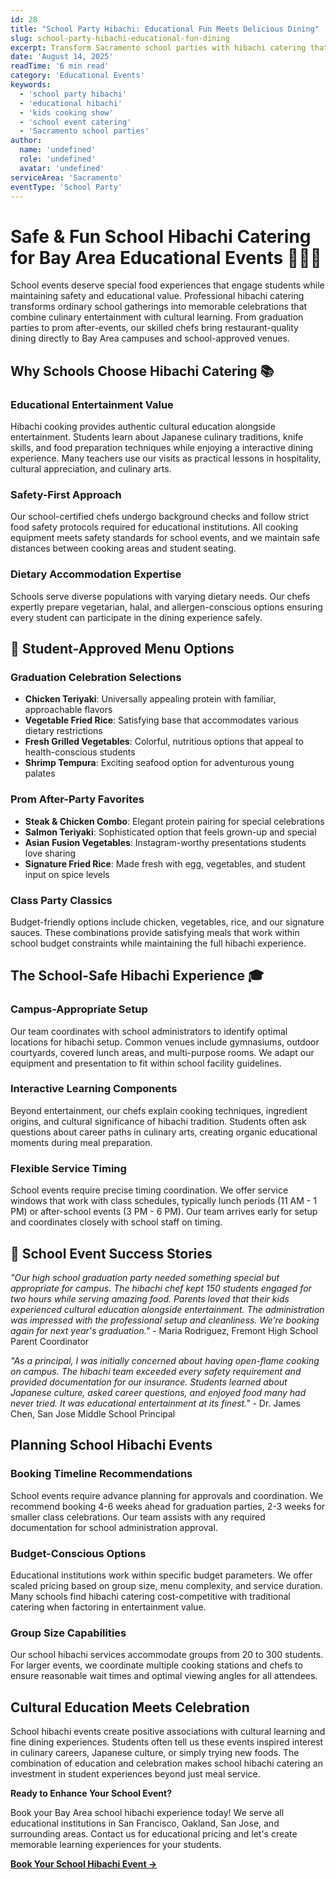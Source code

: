 ```yaml
---
id: 28
title: "School Party Hibachi: Educational Fun Meets Delicious Dining"
slug: school-party-hibachi-educational-fun-dining
excerpt: Transform Sacramento school parties with hibachi catering that combines entertainment with education. Safe, engaging cooking demonstrations that kids and parents love.
date: 'August 14, 2025'
readTime: '6 min read'
category: 'Educational Events'
keywords:
  - 'school party hibachi'
  - 'educational hibachi'
  - 'kids cooking show'
  - 'school event catering'
  - 'Sacramento school parties'
author:
  name: 'undefined'
  role: 'undefined'
  avatar: 'undefined'
serviceArea: 'Sacramento'
eventType: 'School Party'
---
```


# Safe & Fun School Hibachi Catering for Bay Area Educational Events 🏫👨‍🍳

School events deserve special food experiences that engage students while maintaining safety and educational value. Professional hibachi catering transforms ordinary school gatherings into memorable celebrations that combine culinary entertainment with cultural learning. From graduation parties to prom after-events, our skilled chefs bring restaurant-quality dining directly to Bay Area campuses and school-approved venues.

## Why Schools Choose Hibachi Catering 📚

### Educational Entertainment Value

Hibachi cooking provides authentic cultural education alongside entertainment. Students learn about Japanese culinary traditions, knife skills, and food preparation techniques while enjoying a interactive dining experience. Many teachers use our visits as practical lessons in hospitality, cultural appreciation, and culinary arts.

### Safety-First Approach

Our school-certified chefs undergo background checks and follow strict food safety protocols required for educational institutions. All cooking equipment meets safety standards for school events, and we maintain safe distances between cooking areas and student seating.

### Dietary Accommodation Expertise

Schools serve diverse populations with varying dietary needs. Our chefs expertly prepare vegetarian, halal, and allergen-conscious options ensuring every student can participate in the dining experience safely.

## 🍱 Student-Approved Menu Options

### Graduation Celebration Selections

- **Chicken Teriyaki**: Universally appealing protein with familiar, approachable flavors
- **Vegetable Fried Rice**: Satisfying base that accommodates various dietary restrictions
- **Fresh Grilled Vegetables**: Colorful, nutritious options that appeal to health-conscious students
- **Shrimp Tempura**: Exciting seafood option for adventurous young palates

### Prom After-Party Favorites

- **Steak & Chicken Combo**: Elegant protein pairing for special celebrations
- **Salmon Teriyaki**: Sophisticated option that feels grown-up and special
- **Asian Fusion Vegetables**: Instagram-worthy presentations students love sharing
- **Signature Fried Rice**: Made fresh with egg, vegetables, and student input on spice levels

### Class Party Classics

Budget-friendly options include chicken, vegetables, rice, and our signature sauces. These combinations provide satisfying meals that work within school budget constraints while maintaining the full hibachi experience.

## The School-Safe Hibachi Experience 🎓

### Campus-Appropriate Setup

Our team coordinates with school administrators to identify optimal locations for hibachi setup. Common venues include gymnasiums, outdoor courtyards, covered lunch areas, and multi-purpose rooms. We adapt our equipment and presentation to fit within school facility guidelines.

### Interactive Learning Components

Beyond entertainment, our chefs explain cooking techniques, ingredient origins, and cultural significance of hibachi tradition. Students often ask questions about career paths in culinary arts, creating organic educational moments during meal preparation.

### Flexible Service Timing

School events require precise timing coordination. We offer service windows that work with class schedules, typically lunch periods (11 AM - 1 PM) or after-school events (3 PM - 6 PM). Our team arrives early for setup and coordinates closely with school staff on timing.

## 🌟 School Event Success Stories

_"Our high school graduation party needed something special but appropriate for campus. The hibachi chef kept 150 students engaged for two hours while serving amazing food. Parents loved that their kids experienced cultural education alongside entertainment. The administration was impressed with the professional setup and cleanliness. We're booking again for next year's graduation."_ - Maria Rodriguez, Fremont High School Parent Coordinator

_"As a principal, I was initially concerned about having open-flame cooking on campus. The hibachi team exceeded every safety requirement and provided documentation for our insurance. Students learned about Japanese culture, asked career questions, and enjoyed food many had never tried. It was educational entertainment at its finest."_ - Dr. James Chen, San Jose Middle School Principal

## Planning School Hibachi Events

### Booking Timeline Recommendations

School events require advance planning for approvals and coordination. We recommend booking 4-6 weeks ahead for graduation parties, 2-3 weeks for smaller class celebrations. Our team assists with any required documentation for school administration approval.

### Budget-Conscious Options

Educational institutions work within specific budget parameters. We offer scaled pricing based on group size, menu complexity, and service duration. Many schools find hibachi catering cost-competitive with traditional catering when factoring in entertainment value.

### Group Size Capabilities

Our school hibachi services accommodate groups from 20 to 300 students. For larger events, we coordinate multiple cooking stations and chefs to ensure reasonable wait times and optimal viewing angles for all attendees.

## Cultural Education Meets Celebration

School hibachi events create positive associations with cultural learning and fine dining experiences. Students often tell us these events inspired interest in culinary careers, Japanese culture, or simply trying new foods. The combination of education and celebration makes school hibachi catering an investment in student experiences beyond just meal service.

**Ready to Enhance Your School Event?**

Book your Bay Area school hibachi experience today! We serve all educational institutions in San Francisco, Oakland, San Jose, and surrounding areas. Contact us for educational pricing and let's create memorable learning experiences for your students.

[**Book Your School Hibachi Event →**](#contact)